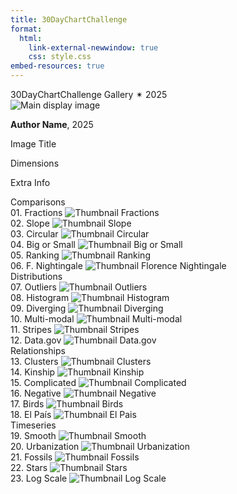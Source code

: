 ```yaml
---
title: 30DayChartChallenge 
format: 
  html:
    link-external-newwindow: true
    css: style.css
embed-resources: true
---
```

```{=html}
<main>
        <div class="page-header">
            <span class="main-title">30<wbr>Day<wbr>Chart<wbr>Challenge</span>
            <span class="sub-title"><span class="gradient-year">Gallery ✴ 2025</span>
        </div>


        <div class="gallery-container">

            <div class="main-image-container">
                <img id="mainImage"
                     src="https://placehold.co/800x600/cccccc/666666?text=Image+1"
                     alt="Main display image"
                     onerror="this.onerror=null; this.src='https://placehold.co/800x600/f87171/ffffff?text=Error+Loading';">
            </div>

            <div id="museumCard" class="museum-card">
                <p><strong id="cardAuthor">Author Name</strong>, 2025</p>
                <p id="cardTitle">Image Title</p>
                <p id="cardDims">Dimensions</p>
                <p id="cardInfo">Extra Info</p>
                <p id="cardLinkParagraph" class="link-paragraph" style="display: none;"> <a id="cardLink" href="#" target="_blank" rel="noopener noreferrer">
                        <span class="material-symbols-outlined">link</span> <span id="cardLinkText">R Code</span>
                    </a>
                </p>
            </div>

            <div class="thumbnail-groups-container">

                <div class="thumbnail-row">
                    <span class="week-label">Comparisons</span>
                    <div class="thumbnail-group-scroll">
                        <div class="thumbnail-item">
                            <span class="title">01. Fractions</span>
                            <img src="                 data-large-src="https://github.com/fazilasadia/30DayChartChallenge/raw/main/2025/Images/01.png"
                                 alt="Thumbnail Fractions"
                                 class="thumbnail thumbnail-active" onclick="changeImage(this)"
                                 data-large-src="                 data-large-src="https://github.com/fazilasadia/30DayChartChallenge/raw/main/2025/Images/01.png"
                                 data-author="Rodrigo Barreiro"
                                 data-title="01. Fractions"
                                 data-dims="1136×886 px"
                                 data-info="Data on pixels"
                                 data-url="https://github.com/barreiro-r/30-day-chart-challenge/blob/main/2025/scripts/day01.qmd">
                        </div>
                        <div class="thumbnail-item">
                            <span class="title">02. Slope</span>
                            <img src="https://github.com/fazilasadia/30DayChartChallenge/raw/main/2025/Images/02.png"
                                 alt="Thumbnail Slope"
                                 class="thumbnail"
                                 onclick="changeImage(this)"
                                 data-large-src="https://github.com/fazilasadia/30DayChartChallenge/raw/main/2025/Images/02.png"
                                 data-author="Rodrigo Barreiro"
                                 data-title="02. Slope"
                                 data-dims="948×670 px"
                                 data-info="Data on pixels"
                                 data-url="https://github.com/barreiro-r/30-day-chart-challenge/blob/main/2025/scripts/day02.qmd">
                        </div>
                        <div class="thumbnail-item">
                             <span class="title">03. Circular</span>
                             <img src="                 data-large-src="https://github.com/fazilasadia/30DayChartChallenge/raw/main/2025/Images/03.png"
                                  alt="Thumbnail Circular"
                                  class="thumbnail"
                                  onclick="changeImage(this)"
                                  data-large-src="                 data-large-src="https://github.com/fazilasadia/30DayChartChallenge/raw/main/2025/Images/03.png"
                                  data-author="Rodrigo Barreiro"
                                  data-title="03. Circular"
                                  data-dims="884×770 px"
                                  data-info="Data on pixels"
                                  data-url="https://github.com/barreiro-r/30-day-chart-challenge/blob/main/2025/scripts/day03.qmd">
                        </div>
                        <div class="thumbnail-item">
                             <span class="title">04. Big or Small</span>
                             <img src="https://github.com/barreiro-r/30-day-chart-challenge/raw/main/2025/images/day04.png"
                                  alt="Thumbnail Big or Small"
                                  class="thumbnail"
                                  onclick="changeImage(this)"
                                  data-large-src="https://github.com/barreiro-r/30-day-chart-challenge/raw/main/2025/images/day04.png"
                                  data-author="Rodrigo Barreiro"
                                  data-title="04. Big or Small"
                                  data-dims="1520×144 px"
                                  data-info="Data on pixels"
                                  data-url="https://github.com/barreiro-r/30-day-chart-challenge/blob/main/2025/scripts/day04.qmd">
                        </div>
                        <div class="thumbnail-item">
                             <span class="title">05. Ranking</span>
                             <img src="https://github.com/barreiro-r/30-day-chart-challenge/raw/main/2025/images/day05.png"
                                  alt="Thumbnail Ranking"
                                  class="thumbnail"
                                  onclick="changeImage(this)"
                                  data-large-src="https://github.com/barreiro-r/30-day-chart-challenge/raw/main/2025/images/day05.png"
                                  data-author="Rodrigo Barreiro"
                                  data-title="05. Ranking"
                                  data-dims="1090×636 px"
                                  data-info="Data on pixels"
                                  data-url="https://github.com/barreiro-r/30-day-chart-challenge/blob/main/2025/scripts/day05.qmd">
                        </div>
                        <div class="thumbnail-item">
                             <span class="title">06. F. Nightingale</span>
                             <img src="https://github.com/barreiro-r/30-day-chart-challenge/raw/main/2025/images/day06.png"
                                  alt="Thumbnail Florence Nightingale"
                                  class="thumbnail"
                                  onclick="changeImage(this)"
                                  data-large-src="https://github.com/barreiro-r/30-day-chart-challenge/raw/main/2025/images/day06.png"
                                  data-author="Rodrigo Barreiro"
                                  data-title="06. Florence Nightingale (theme day)"
                                  data-dims="890×486 px"
                                  data-info="Data on pixels"
                                  data-url="https://github.com/barreiro-r/30-day-chart-challenge/blob/main/2025/scripts/day06.qmd">
                        </div>
                    </div>
                </div>

                <div class="thumbnail-row">
                     <span class="week-label">Distributions</span>
                     <div class="thumbnail-group-scroll">
                        <div class="thumbnail-item">
                            <span class="title">07. Outliers</span>
                            <img src="https://github.com/barreiro-r/30-day-chart-challenge/raw/main/2025/images/day07.png"
                                 alt="Thumbnail Outliers"
                                 class="thumbnail"
                                 onclick="changeImage(this)"
                                 data-large-src="https://github.com/barreiro-r/30-day-chart-challenge/raw/main/2025/images/day07.png"
                                 data-author="Rodrigo Barreiro"
                                 data-title="07. Outliers"
                                 data-dims="1464×909 px"
                                 data-info="Data on pixels"
                                 data-url="https://github.com/barreiro-r/30-day-chart-challenge/blob/main/2025/scripts/Day07 .qmd">
                        </div>
                        <div class="thumbnail-item">
                            <span class="title">08. Histogram</span>
                             <img src="https://github.com/barreiro-r/30-day-chart-challenge/raw/main/2025/images/day08.png"
                                  alt="Thumbnail Histogram"
                                  class="thumbnail"
                                  onclick="changeImage(this)"
                                  data-large-src="https://github.com/barreiro-r/30-day-chart-challenge/raw/main/2025/images/day08.png"
                                  data-author="Rodrigo Barreiro"
                                  data-title="08. Histogram"
                                  data-dims="976×603 px"
                                  data-info="Data on pixels"
                                  data-url="https://github.com/barreiro-r/30-day-chart-challenge/blob/main/2025/scripts/day08.qmd">
                        </div>
                        <div class="thumbnail-item">
                            <span class="title">09. Diverging</span>
                             <img src="https://github.com/barreiro-r/30-day-chart-challenge/raw/main/2025/images/day09.png"
                                  alt="Thumbnail Diverging"
                                  class="thumbnail"
                                  onclick="changeImage(this)"
                                  data-large-src="https://github.com/barreiro-r/30-day-chart-challenge/raw/main/2025/images/day09.png"
                                  data-author="Rodrigo Barreiro"
                                  data-title="09. Diverging"
                                  data-dims="1209×801 px"
                                  data-info="Data on pixels"
                                  data-url="https://github.com/barreiro-r/30-day-chart-challenge/blob/main/2025/scripts/day09.qmd">
                        </div>
                        <div class="thumbnail-item">
                            <span class="title">10. Multi-modal</span>
                             <img src="https://github.com/barreiro-r/30-day-chart-challenge/raw/main/2025/images/day10.png"
                                  alt="Thumbnail Multi-modal"
                                  class="thumbnail"
                                  onclick="changeImage(this)"
                                  data-large-src="https://github.com/barreiro-r/30-day-chart-challenge/raw/main/2025/images/day10.png"
                                  data-author="Rodrigo Barreiro"
                                  data-title="10. Multi-modal"
                                  data-dims="808×546 px"
                                  data-info="Data on pixels"
                                  data-url="https://github.com/barreiro-r/30-day-chart-challenge/blob/main/2025/scripts/day10.qmd">
                        </div>
                        <div class="thumbnail-item">
                            <span class="title">11. Stripes</span>
                             <img src="https://github.com/barreiro-r/30-day-chart-challenge/raw/main/2025/images/day11.png"
                                  alt="Thumbnail Stripes"
                                  class="thumbnail"
                                  onclick="changeImage(this)"
                                  data-large-src="https://github.com/barreiro-r/30-day-chart-challenge/raw/main/2025/images/day11.png"
                                  data-author="Rodrigo Barreiro"
                                  data-title="11. Stripes"
                                  data-dims="959×993 px"
                                  data-info="Data on pixels"
                                  data-url="https://github.com/barreiro-r/30-day-chart-challenge/blob/main/2025/scripts/day11.qmd">
                        </div>
                        <div class="thumbnail-item">
                            <span class="title">12. Data.gov</span>
                             <img src="https://github.com/barreiro-r/30-day-chart-challenge/raw/main/2025/images/day12.png"
                                  alt="Thumbnail Data.gov"
                                  class="thumbnail"
                                  onclick="changeImage(this)"
                                  data-large-src="https://github.com/barreiro-r/30-day-chart-challenge/raw/main/2025/images/day12.png"
                                  data-author="Rodrigo Barreiro"
                                  data-title="12. Data.gov (data day)"
                                  data-dims="1118×1078 px"
                                  data-info="Data on pixels"
                                  data-url="https://github.com/barreiro-r/30-day-chart-challenge/blob/main/2025/scripts/day12.qmd">
                        </div>
                    </div>
                </div>

                <div class="thumbnail-row">
                     <span class="week-label">Relationships</span>
                     <div class="thumbnail-group-scroll">
                        <div class="thumbnail-item">
                            <span class="title">13. Clusters</span>
                            <img src="https://github.com/barreiro-r/30-day-chart-challenge/raw/main/2025/images/day13.png"
                                 alt="Thumbnail Clusters"
                                 class="thumbnail"
                                 onclick="changeImage(this)"
                                 data-large-src="https://github.com/barreiro-r/30-day-chart-challenge/raw/main/2025/images/day13.png"
                                 data-author="Rodrigo Barreiro"
                                 data-title="13. Clusters"
                                 data-dims="1472×978 px"
                                 data-info="Data on pixels"
                                 data-url="https://github.com/barreiro-r/30-day-chart-challenge/blob/main/2025/scripts/day13.qmd">
                        </div>
                        <div class="thumbnail-item">
                            <span class="title">14. Kinship</span>
                             <img src="https://github.com/barreiro-r/30-day-chart-challenge/raw/main/2025/images/day14.png"
                                  alt="Thumbnail Kinship"
                                  class="thumbnail"
                                  onclick="changeImage(this)"
                                  data-large-src="https://github.com/barreiro-r/30-day-chart-challenge/raw/main/2025/images/day14.png"
                                  data-author="Rodrigo Barreiro"
                                  data-title="14. Kinship"
                                  data-dims="714×718 px"
                                  data-info="Data on pixels"
                                  data-url="https://github.com/barreiro-r/30-day-chart-challenge/blob/main/2025/scripts/day14.qmd">
                        </div>
                        <div class="thumbnail-item">
                            <span class="title">15. Complicated</span>
                             <img src="https://github.com/barreiro-r/30-day-chart-challenge/raw/main/2025/images/day15.png"
                                  alt="Thumbnail Complicated"
                                  class="thumbnail"
                                  onclick="changeImage(this)"
                                  data-large-src="https://github.com/barreiro-r/30-day-chart-challenge/raw/main/2025/images/day15.png"
                                  data-author="Rodrigo Barreiro"
                                  data-title="15. Complicated"
                                  data-dims="1691×1344 px"
                                  data-info="Data on pixels"
                                  data-url="https://github.com/barreiro-r/30-day-chart-challenge/blob/main/2025/scripts/day15.qmd">
                        </div>
                        <div class="thumbnail-item">
                            <span class="title">16. Negative</span>
                             <img src="https://github.com/barreiro-r/30-day-chart-challenge/raw/main/2025/images/day16.png"
                                  alt="Thumbnail Negative"
                                  class="thumbnail"
                                  onclick="changeImage(this)"
                                  data-large-src="https://github.com/barreiro-r/30-day-chart-challenge/raw/main/2025/images/day16.png"
                                  data-author="Rodrigo Barreiro"
                                  data-title="16. Negative"
                                  data-dims="1296×1162 px"
                                  data-info="Data on pixels"
                                  data-url="https://github.com/barreiro-r/30-day-chart-challenge/blob/main/2025/scripts/day16.qmd">
                        </div>
                        <div class="thumbnail-item">
                            <span class="title">17. Birds</span>
                             <img src="https://github.com/barreiro-r/30-day-chart-challenge/raw/main/2025/images/day17.png"
                                  alt="Thumbnail Birds"
                                  class="thumbnail"
                                  onclick="changeImage(this)"
                                  data-large-src="https://github.com/barreiro-r/30-day-chart-challenge/raw/main/2025/images/day17.png"
                                  data-author="Rodrigo Barreiro"
                                  data-title="17. Birds"
                                  data-dims="1500×1000 px"
                                  data-info="Data on pixels"
                                  data-url="https://github.com/barreiro-r/30-day-chart-challenge/blob/main/2025/scripts/day17.qmd">
                        </div>
                        <div class="thumbnail-item">
                            <span class="title">18. El País</span>
                             <img src="https://github.com/barreiro-r/30-day-chart-challenge/raw/main/2025/images/day18.png"
                                  alt="Thumbnail El Pais"
                                  class="thumbnail"
                                  onclick="changeImage(this)"
                                  data-large-src="https://github.com/barreiro-r/30-day-chart-challenge/raw/main/2025/images/day18.png"
                                  data-author="Rodrigo Barreiro"
                                  data-title="18. El País (theme day)"
                                  data-dims="1000×800 px"
                                  data-info="Data on pixels"
                                  data-url="https://github.com/barreiro-r/30-day-chart-challenge/blob/main/2025/scripts/day18.qmd">
                        </div>
                    </div>
                </div>

                <div class="thumbnail-row">
                     <span class="week-label">Timeseries</span>
                     <div class="thumbnail-group-scroll">
                        <div class="thumbnail-item">
                            <span class="title">19. Smooth</span>
                            <img src="https://github.com/barreiro-r/30-day-chart-challenge/raw/main/2025/images/day19.png"
                                 alt="Thumbnail Smooth"
                                 class="thumbnail"
                                 onclick="changeImage(this)"
                                 data-large-src="https://github.com/barreiro-r/30-day-chart-challenge/raw/main/2025/images/day19.png"
                                 data-author="Rodrigo Barreiro"
                                 data-title="19. Smooth"
                                 data-dims="1106×806 px"
                                 data-info="Data on pixels"
                                 data-url="https://github.com/barreiro-r/30-day-chart-challenge/blob/main/2025/scripts/day19.qmd">
                        </div>
                        <div class="thumbnail-item">
                            <span class="title">20. Urbanization</span>
                             <img src="https://github.com/barreiro-r/30-day-chart-challenge/raw/main/2025/images/day20.png"
                                  alt="Thumbnail Urbanization"
                                  class="thumbnail"
                                  onclick="changeImage(this)"
                                  data-large-src="https://github.com/barreiro-r/30-day-chart-challenge/raw/main/2025/images/day20.png"
                                  data-author="Rodrigo Barreiro"
                                  data-title="20. Urbanization"
                                  data-dims="1300×1170 px"
                                  data-info="Data on pixels"
                                  data-url="https://github.com/barreiro-r/30-day-chart-challenge/blob/main/2025/scripts/day20.qmd">
                        </div>
                        <div class="thumbnail-item">
                            <span class="title">21. Fossils</span>
                             <img src="https://github.com/barreiro-r/30-day-chart-challenge/raw/main/2025/images/day21.png"
                                  alt="Thumbnail Fossils"
                                  class="thumbnail"
                                  onclick="changeImage(this)"
                                  data-large-src="https://github.com/barreiro-r/30-day-chart-challenge/raw/main/2025/images/day21.png"
                                  data-author="Rodrigo Barreiro"
                                  data-title="21. Fossils"
                                  data-dims="1082×882 px"
                                  data-info="Data on pixels"
                                  data-url="https://github.com/barreiro-r/30-day-chart-challenge/blob/main/2025/scripts/day21.qmd">
                        </div>
                        <div class="thumbnail-item">
                            <span class="title">22. Stars</span>
                             <img src="https://github.com/barreiro-r/30-day-chart-challenge/raw/main/2025/images/day22.png"
                                  alt="Thumbnail Stars"
                                  class="thumbnail"
                                  onclick="changeImage(this)"
                                  data-large-src="https://github.com/barreiro-r/30-day-chart-challenge/raw/main/2025/images/day22.png"
                                  data-author="Rodrigo Barreiro"
                                  data-title="22. Stars"
                                  data-dims="2000×1600 px"
                                  data-info="Data on pixels"
                                  data-url="https://github.com/barreiro-r/30-day-chart-challenge/blob/main/2025/scripts/day22.qmd">
                        </div>
                        <div class="thumbnail-item">
                            <span class="title">23. Log Scale</span>
                             <img src="https://github.com/barreiro-r/30-day-chart-challenge/raw/main/2025/images/day23.png"
                                  alt="Thumbnail Log Scale"
                                  class="thumbnail"
                                  onclick="changeImage(this)"
                                  data-large-src="https://github.com/barreiro-r/30-day-chart-challenge/raw/main/2025/images/day23.png"
                                  data-author="Rodrigo Barreiro"
                                  data-title="23. Log Scale"
                                  data-dims="1084×940 px"
                                  data-info="Data on pixels"
                                  data-url="https://github.com/barreiro-r/30-day-chart-challenge/blob/main/2025/scripts/day23.qmd">
                        </div>
                    </div>
                </div>

                </div>
        </div> </main>


```